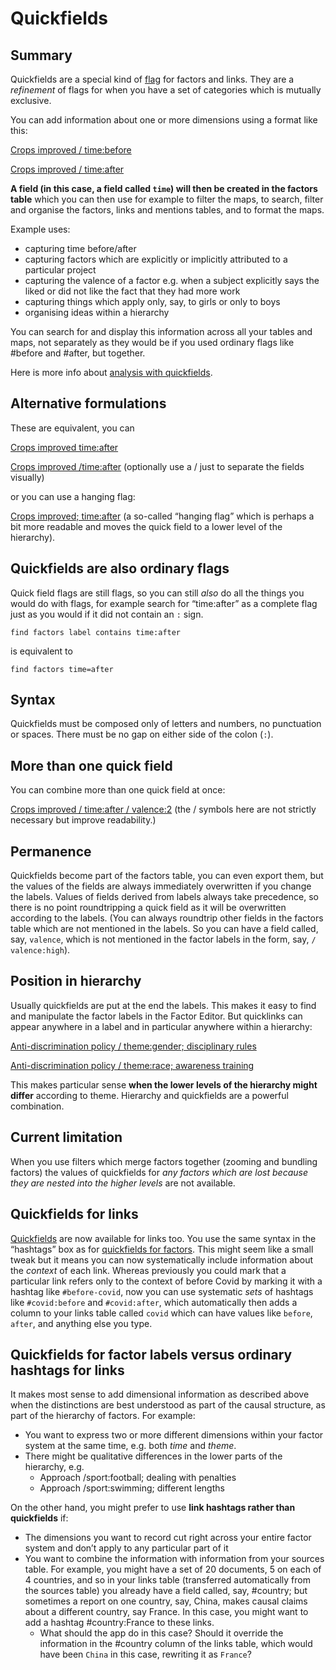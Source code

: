# Quickfields{#xquickfields}

## Summary

Quickfields are a special kind of [flag](#xflags) for factors and links. They are a *refinement* of flags for when you have a set of categories which is mutually exclusive.

You can add information about one or more dimensions using a format like this:

<u>Crops improved / time:before</u>

<u>Crops improved / time:after</u>

**A field (in this case, a field called `time`) will then be created in the factors table** which you can then use for example to filter the maps, to search, filter and organise the factors, links and mentions tables, and to format the maps.

Example uses:

- capturing time before/after
- capturing factors which are explicitly or implicitly attributed to a particular project
- capturing the valence of a factor e.g. when a subject explicitly says the liked or did not like the fact that they had more work
- capturing things which apply only, say, to girls or only to boys
- organising ideas within a hierarchy

You can search for and display this information across all your tables and maps, not separately as they would be if you used ordinary flags like #before and #after, but together.

Here is more info about [analysis with quickfields](#xquickfields-analysis).


## Alternative formulations

These are equivalent, you can

<u>Crops improved time:after</u>

<u>Crops improved /time:after</u> (optionally use a / just to separate the fields visually)

or you can use a hanging flag:

<u>Crops improved; time:after</u> (a so-called "hanging flag" which is perhaps a bit more readable and moves the quick field to a lower level of the hierarchy).

## Quickfields are also ordinary flags

Quick field flags are still flags, so you can still *also* do all the things you would do with flags, for example search for "time:after" as a complete flag just as you would if it did not contain an `:` sign.

`find factors label contains time:after`

is equivalent to

`find factors time=after`

## Syntax

Quickfields must be composed only of letters and numbers, no punctuation or spaces. There must be no gap on either side of the colon (`:`).



## More than one quick field

You can combine more than one quick field at once:

<u>Crops improved / time:after / valence:2</u> (the / symbols here are not strictly necessary but improve readability.)

## Permanence

Quickfields become part of the factors table, you can even export them, but the values of the fields are always immediately overwritten if you change the labels. Values of fields derived from labels always take precedence, so there is no point roundtripping a quick field as it will be overwritten according to the labels. (You can always roundtrip other fields in the factors table which are not mentioned in the labels. So you can have a field called, say, `valence`, which is not mentioned in the factor labels in the form, say, `/ valence:high`).

## Position in hierarchy

Usually quickfields are put at the end the labels. This makes it easy to find and manipulate the factor labels in the Factor Editor. But quicklinks can appear anywhere in a label and in particular anywhere within a hierarchy:

<u>Anti-discrimination policy / theme:gender; disciplinary rules</u>

<u>Anti-discrimination policy / theme:race; awareness training</u>

This makes particular sense **when the lower levels of the hierarchy might differ** according to theme. Hierarchy and quickfields are a powerful combination.

## Current limitation

When you use filters which merge factors together (zooming and bundling factors) the values of quickfields for *any factors which are lost because they are nested into the higher levels* are not available.    

## Quickfields for links{#quickfields-for-links}

[Quickfields](#xquickfields) are now available for links too. You use the same syntax in the "hashtags" box as for [quickfields for factors](#xquickfields). This might seem like a small tweak but it means you can now systematically include information about the *context* of each link. Whereas previously you could mark that a particular link refers only to the context of before Covid by marking it with a hashtag like `#before-covid`, now you can use systematic *sets* of hashtags like `#covid:before` and  `#covid:after`, which automatically then adds a column to your links table called `covid` which can have values like `before`, `after`, and anything else you type.

## Quickfields for factor labels versus ordinary hashtags for links

It makes most sense to add dimensional information as described above when the distinctions are best understood as part of the causal structure, as part of the hierarchy of factors. For example:

- You want to express two or more different dimensions within your factor system at the same time, e.g. both *time* and *theme*. 
- There might be qualitative differences in the lower parts of the hierarchy, e.g.
  - Approach /sport:football; dealing with penalties
  - Approach /sport:swimming; different lengths 

On the other hand, you might prefer to use **link hashtags rather than quickfields** if: 

- The dimensions you want to record cut right across your entire factor system and don't apply to any particular part of it
- You want to combine the information with information from your sources table. For example, you might have a set of 20 documents, 5 on each of 4 countries, and so in your links table (transferred automatically from the sources table) you already have a field called, say, #country; but sometimes a report on one country, say, China, makes causal claims about a different country, say France. In this case, you might want to add a hashtag #country:France to these links. 
  - What should the app do in this case? Should it override the information in the #country column of the links table, which would have been `China` in this case, rewriting it as `France`?

